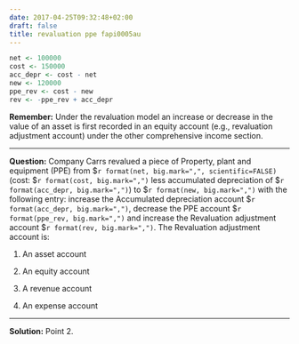 ```yaml
---
date: 2017-04-25T09:32:48+02:00
draft: false
title: revaluation ppe fapi0005au
---
```


```r
net <- 100000
cost <- 150000
acc_depr <- cost - net
new <- 120000
ppe_rev <- cost - new
rev <- -ppe_rev + acc_depr
```

**Remember:**
Under the revaluation model an increase or decrease in the value of an asset is first recorded in an equity account (e.g., revaluation adjustment account) under the other comprehensive income section.

***

**Question:**
Company Carrs revalued a piece of Property, plant and equipment (PPE) from $`r format(net, big.mark=",", scientific=FALSE)` (cost: $`r format(cost, big.mark=",")` less accumulated depreciation of $`r format(acc_depr, big.mark=",")`) to $`r format(new, big.mark=",")` with the following entry: increase the Accumulated depreciation account $`r format(acc_depr, big.mark=",")`, decrease the PPE account $`r format(ppe_rev, big.mark=",")` and increase the Revaluation adjustment account $`r format(rev, big.mark=",")`. The Revaluation adjustment account is:

1. An asset account

2. An equity account

3. A revenue account

4. An expense account

***

**Solution:**
Point 2.